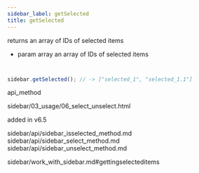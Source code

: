 ```yaml
---
sidebar_label: getSelected
title: getSelected
---
```



          


<Short>
 returns an array of IDs of selected items






</Short>



- param     array     an array of IDs of selected items


~~~js


sidebar.getSelected(); // -> ["selected_1", "selected_1.1"]


~~~
 api_method

<Descr>



</Descr>


 sidebar/03_usage/06_select_unselect.html



 added in v6.5

 
sidebar/api/sidebar_isselected_method.md
sidebar/api/sidebar_select_method.md
sidebar/api/sidebar_unselect_method.md

 sidebar/work_with_sidebar.md#gettingselecteditems